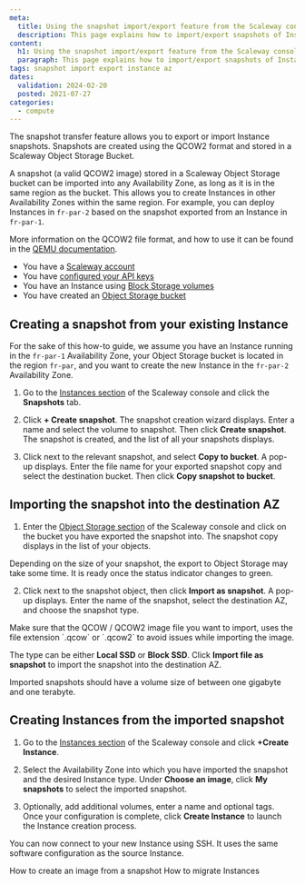 ```yaml
---
meta:
  title: Using the snapshot import/export feature from the Scaleway console
  description: This page explains how to import/export snapshots of Instances using the Scaleway console
content:
  h1: Using the snapshot import/export feature from the Scaleway console
  paragraph: This page explains how to import/export snapshots of Instances using the Scaleway console
tags: snapshot import export instance az
dates:
  validation: 2024-02-20
  posted: 2021-07-27
categories:
  - compute
---
```


The snapshot transfer feature allows you to export or import Instance snapshots. Snapshots are created using the QCOW2 format and stored in a Scaleway Object Storage Bucket.

A snapshot (a valid QCOW2 image) stored in a Scaleway Object Storage bucket can be imported into any Availability Zone, as long as it is in the same region as the bucket. This allows you to create Instances in other Availability Zones within the same region. For example, you can deploy Instances in `fr-par-2` based on the snapshot exported from an Instance in `fr-par-1`.

More information on the QCOW2 file format, and how to use it can be found in the [QEMU documentation](https://www.qemu.org/docs/master/system/images.html#cmdoption-image-formats-arg-qcow2).

<Macro id="requirements" >

<Message type="requirement">

  - You have a [Scaleway account](/console/account/how-to/create-an-account/)
  - You have [configured your API keys](/identity-and-access-management/iam/how-to/create-api-keys/)
  - You have an Instance using [Block Storage volumes](/storage/block/how-to/create-a-volume)
  - You have created an [Object Storage bucket](/storage/object/how-to/create-a-bucket)

</Message>

## Creating a snapshot from your existing Instance

<Message type="note">

For the sake of this how-to guide, we assume you have an Instance running in the `fr-par-1` Availability Zone, your Object Storage bucket is located in the region `fr-par`, and you want to create the new Instance in the `fr-par-2` Availability Zone.

</Message>

1. Go to the [Instances section](https://console.scaleway.com/instance/servers) of the Scaleway console and click the **Snapshots** tab. 

2. Click **+ Create snapshot**. The snapshot creation wizard displays. Enter a name and select the volume to snapshot. Then click **Create snapshot**. The snapshot is created, and the list of all your snapshots displays.

3. Click <Icon name="more" /> next to the relevant snapshot, and select **Copy to bucket**. A pop-up displays. Enter the file name for your exported snapshot copy and select the destination bucket. Then click **Copy snapshot to bucket**.

## Importing the snapshot into the destination AZ

1. Enter the [Object Storage section](https://console.scaleway.com/object-storage/buckets) of the Scaleway console and click on the bucket you have exported the snapshot into. The snapshot copy displays in the list of your objects.

  <Message type="note">
  Depending on the size of your snapshot, the export to Object Storage may take some time. It is ready once the status indicator changes to green.
  </Message>

2. Click <Icon name="more" /> next to the snapshot object, then click **Import as snapshot**. A pop-up displays. Enter the name of the snapshot, select the destination AZ, and choose the snapshot type.

  <Message type="important">
  Make sure that the QCOW / QCOW2 image file you want to import, uses the file extension `.qcow` or `.qcow2` to avoid issues while importing the image.
  </Message>

  The type can be either **Local SSD** or **Block SSD**. Click **Import file as snapshot** to import the snapshot into the destination AZ.

  <Message type="important">
  Imported snapshots should have a volume size of between one gigabyte and one terabyte.
  </Message>


## Creating Instances from the imported snapshot

1. Go to the [Instances section](https://console.scaleway.com/instance/servers) of the Scaleway console and click **+Create Instance**.

2. Select the Availability Zone into which you have imported the snapshot and the desired Instance type. Under **Choose an image**, click **My snapshots** to select the imported snapshot.

3. Optionally, add additional volumes, enter a name and optional tags. Once your configuration is complete, click **Create Instance** to launch the Instance creation process.

You can now connect to your new Instance using SSH. It uses the same software configuration as the source Instance.


<Navigation title="See also">
  <PreviousButton to="/compute/instances/how-to/create-image-from-snapshot/">How to create an image from a snapshot</PreviousButton>
  <NextButton to="/compute/instances/how-to/migrate-instances/">How to migrate Instances</NextButton>
</Navigation>